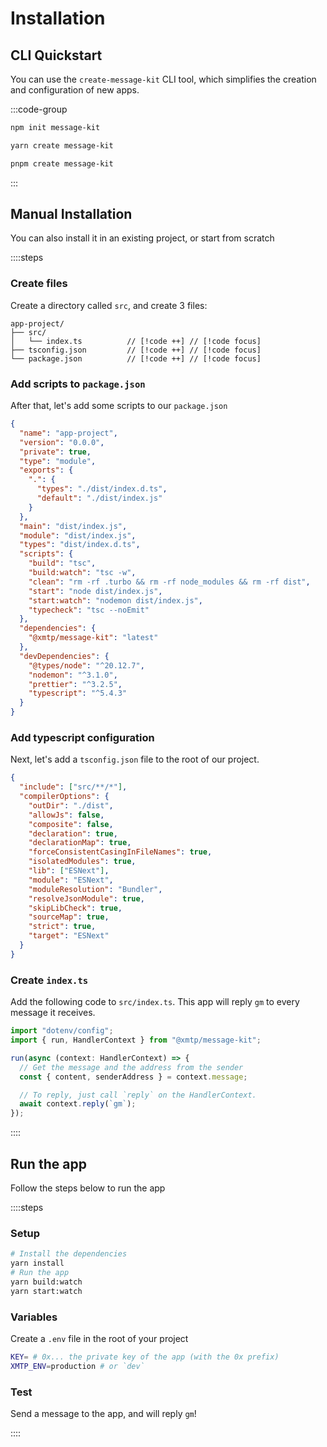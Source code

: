 # Installation

## CLI Quickstart

You can use the `create-message-kit` CLI tool, which simplifies the creation and configuration of new apps.

:::code-group

```bash [npm]
npm init message-kit
```

```bash [yarn]
yarn create message-kit
```

```bash [pnpm]
pnpm create message-kit
```

:::

## Manual Installation

You can also install it in an existing project, or start from scratch

::::steps

### Create files

Create a directory called `src`, and create 3 files:

```
app-project/
├── src/
│   └── index.ts          // [!code ++] // [!code focus]
├── tsconfig.json         // [!code ++] // [!code focus]
└── package.json          // [!code ++] // [!code focus]
```

### Add scripts to `package.json`

After that, let's add some scripts to our `package.json`

```json [package.json]
{
  "name": "app-project",
  "version": "0.0.0",
  "private": true,
  "type": "module",
  "exports": {
    ".": {
      "types": "./dist/index.d.ts",
      "default": "./dist/index.js"
    }
  },
  "main": "dist/index.js",
  "module": "dist/index.js",
  "types": "dist/index.d.ts",
  "scripts": {
    "build": "tsc",
    "build:watch": "tsc -w",
    "clean": "rm -rf .turbo && rm -rf node_modules && rm -rf dist",
    "start": "node dist/index.js",
    "start:watch": "nodemon dist/index.js",
    "typecheck": "tsc --noEmit"
  },
  "dependencies": {
    "@xmtp/message-kit": "latest"
  },
  "devDependencies": {
    "@types/node": "^20.12.7",
    "nodemon": "^3.1.0",
    "prettier": "^3.2.5",
    "typescript": "^5.4.3"
  }
}
```

### Add typescript configuration

Next, let's add a `tsconfig.json` file to the root of our project.

```json [tsconfig.json]
{
  "include": ["src/**/*"],
  "compilerOptions": {
    "outDir": "./dist",
    "allowJs": false,
    "composite": false,
    "declaration": true,
    "declarationMap": true,
    "forceConsistentCasingInFileNames": true,
    "isolatedModules": true,
    "lib": ["ESNext"],
    "module": "ESNext",
    "moduleResolution": "Bundler",
    "resolveJsonModule": true,
    "skipLibCheck": true,
    "sourceMap": true,
    "strict": true,
    "target": "ESNext"
  }
}
```

### Create `index.ts`

Add the following code to `src/index.ts`. This app will reply `gm` to every message it receives.

```jsx [src/index.ts]
import "dotenv/config";
import { run, HandlerContext } from "@xmtp/message-kit";

run(async (context: HandlerContext) => {
  // Get the message and the address from the sender
  const { content, senderAddress } = context.message;

  // To reply, just call `reply` on the HandlerContext.
  await context.reply(`gm`);
});
```

::::

## Run the app

Follow the steps below to run the app

::::steps

### Setup

```bash [cmd]
# Install the dependencies
yarn install
# Run the app
yarn build:watch
yarn start:watch
```

### Variables

Create a `.env` file in the root of your project

```bash [cmd]
KEY= # 0x... the private key of the app (with the 0x prefix)
XMTP_ENV=production # or `dev`
```

### Test

Send a message to the app, and will reply `gm`!

::::
